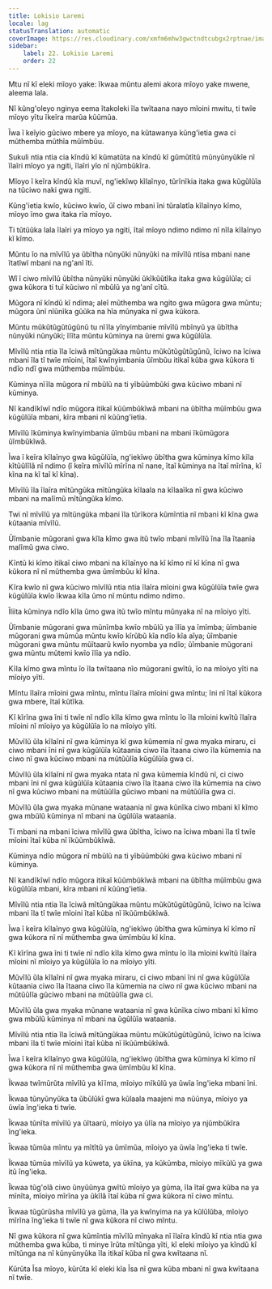 ```yaml
---
title: Lokisio Laremi
locale: lag
statusTranslation: automatic
coverImage: https://res.cloudinary.com/xmfm6mhw3gwctndtcubgx2rptnae/image/upload/v1741354419/small_cover_la_gran_rebelion_28716e29d2.webp
sidebar:
    label: 22. Lokisio Laremi
    order: 22
---
```

Mtu nĩ kĩ eleki mĩoyo yake: ĩkwaa mũntu alemi akora mĩoyo yake mwene, aleema lala.

Nĩ kũng'oleyo nginya eema ĩtakoleki ĩla twĩtaana nayo mĩoini mwitu, ti twĩe mĩoyo yĩtu ĩkeĩra marũa kũũmũa.

Ĩwa ĩ keĩyio gũciwo mbere ya mĩoyo, na kũtawanya kũng'ietia gwa ci mũthemba mũthĩa mũĩmbũu.

Sukuli ntia ntia cia kĩndũ kĩ kũmatũta na kĩndũ kĩ gũmũtĩtũ mũnyũnyũkĩe nĩ ĩlaĩri mĩoyo ya ngiti, ĩlaĩri yĩo nĩ njũmbũkĩra.

Mĩoyo ĩ keĩra kĩndũ kĩa muvĩ, ng'iekĩwọ kĩlaĩnyo, tũrĩnĩkia itaka gwa kũgũlũĩa na tũciwo naki gwa ngiti.

Kũng'ietia kwĩo, kũciwo kwĩo, ũĩ ciwo mbani ĩni tũralatĩa kĩlaĩnyo kĩmo, mĩoyo ĩmo gwa itaka rĩa mĩoyo.

Ti tũtũũka lala ĩlaĩri ya mĩoyo ya ngiti, ĩtaĩ mĩoyo ndimo ndimo nĩ nĩla kĩlaĩnyo kĩ kĩmo.

Mũntu ĩo na mĩvĩlũ ya ũbĩtha nũnyũki nũnyũki na mĩvĩlũ ntisa mbani nane ĩtatĩwĩ mbani na ng'anĩ ĩti.

Wĩ ĩ ciwo mĩvĩlũ ũbĩtha nũnyũki nũnyũki ũkĩkũũtĩka itaka gwa kũgũlũĩa; ci gwa kũkora ti tuĩ kũciwo nĩ mbũlũ ya ng'anĩ cĩtũ.

Mũgora nĩ kĩndũ kĩ ndima; aleĩ mũthemba wa ngito gwa mũgora gwa mũntu; mũgora ũnĩ nĩũnĩka gũũka na hĩa mũnyaka nĩ gwa kũkora.

Mũntu mũkũtũgũtũgũnũ tu nĩĩla yĩnyimbanie mĩvĩlũ mbĩnyũ ya ũbĩtha nũnyũki nũnyũki; ĩlĩta mũntu kũminya na ũremi gwa kũgũlũĩa.

Mĩvĩlũ ntia ntia ĩla ĩciwã mĩtũngũkaa mũntu mũkũtũgũtũgũnũ, ĩciwo na ĩciwa mbani ĩla tĩ twĩe mĩoini, ĩtaĩ kwĩnyimbania ũĩmbũu itikaĩ kũba gwa kũkora ti ndĩo ndĩ gwa mũthemba mũĩmbũu.

Kũminya nĩĩla mũgora nĩ mbũlũ na ti yĩbũũmbũki gwa kũciwo mbani nĩ kũminya.

Nĩ kandĩkĩwĩ ndĩo mũgora itikaĩ kũũmbũkĩwã mbani na ũbĩtha mũĩmbũu gwa kũgũlũĩa mbani, kĩra mbani nĩ kũũng'ietia.

Mĩvĩlũ ĩkũminya kwĩnyimbania ũĩmbũu mbani na mbani ĩkũmũgora ũĩmbũkĩwã.

Ĩwa ĩ keĩra kĩlaĩnyo gwa kũgũlũĩa, ng'iekĩwọ ũbĩtha gwa kũminya kĩmo kĩla kĩtũũlĩlã nĩ ndimo (ĩ keĩra mĩvĩlũ mĩrĩna nĩ nane, ĩtaĩ kũminya na ĩtaĩ mĩrĩna, kĩ kĩna na kĩ taĩ kĩ kĩna).

Mĩvĩlũ ĩla ĩlaĩra mĩtũngũka mĩtũngũka kĩlaala na kĩlaaĩka nĩ gwa kũciwo mbani na malĩmũ mĩtũngũka kĩmo.

Twi nĩ mĩvĩlũ ya mĩtũngũka mbani ĩla tũrĩkora kũmĩntia nĩ mbani kĩ kĩna gwa kũtaania mĩvĩlũ.

Ũĩmbanie mũgorani gwa kĩla kĩmo gwa itũ twĩo mbani mĩvĩlũ ĩna ĩla ĩtaania malĩmũ gwa ciwo.

Kĩntũ ki kĩmo itikaĩ ciwo mbani na kĩlaĩnyo na kĩ kĩmo nĩ kĩ kĩna nĩ gwa kũkora nĩ nĩ mũthemba gwa ũmĩmbũu kĩ kĩna.

Kĩra kwĩo nĩ gwa kũciwo mĩvĩlũ ntia ntia ĩlaĩra mĩoini gwa kũgũlũĩa twĩe gwa kũgũlũĩa kwĩo ĩkwaa kĩla ũmo nĩ mũntu ndimo ndimo.

Ĩliita kũminya ndĩo kĩla ũmo gwa itũ twĩo mĩntu mũnyaka nĩ na mĩoiyo yĩti.

Ũĩmbanie mũgorani gwa mũnĩmba kwĩo mbũlũ ya ĩlĩa ya ĩmĩmba; ũĩmbanie mũgorani gwa mũmũa mũntu kwĩo kĩrũbũ kĩa ndĩo kĩa aĩya; ũĩmbanie mũgorani gwa mũntu mũĩtaarũ kwĩo nyomba ya ndĩo; ũĩmbanie mũgorani gwa mũntu mũtemi kwĩo ĩlĩa ya ndĩo.

Kĩla kĩmo gwa mĩntu ĩo ĩla twĩtaana nĩo mũgorani gwĩtũ, ĩo na mĩoiyo yĩti na mĩoiyo yĩti.

Mĩntu ĩlaĩra mĩoini gwa mĩntu, mĩntu ĩlaĩra mĩoini gwa mĩntu; ĩni nĩ ĩtaĩ kũkora gwa mbere, ĩtaĩ kũtĩka.

Kĩ kĩrĩna gwa ĩni ti twĩe nĩ ndĩo kĩla kĩmo gwa mĩntu ĩo ĩla mĩoini kwĩtũ ĩlaĩra mĩoini nĩ mĩoiyo ya kũgũlũĩa ĩo na mĩoiyo yĩti.

Mũvĩlũ ũla kĩlaĩni nĩ gwa kũminya kĩ gwa kũmemia nĩ gwa myaka miraru, ci ciwo mbani ĩni nĩ gwa kũgũlũĩa kũtaania ciwo ĩla ĩtaana ciwo ĩla kũmemia na ciwo nĩ gwa kũciwo mbani na mũtũũlĩa kũgũlũĩa gwa ci.

Mũvĩlũ ũla kĩlaĩni nĩ gwa myaka ntata nĩ gwa kũmemia kĩndũ nĩ, ci ciwo mbani ĩni nĩ gwa kũgũlũĩa kũtaania ciwo ĩla ĩtaana ciwo ĩla kũmemia na ciwo nĩ gwa kũciwo mbani na mũtũũlĩa gũciwo mbani na mũtũũlĩa gwa ci.

Mũvĩlũ ũla gwa myaka mũnane wataania nĩ gwa kũnĩka ciwo mbani kĩ kĩmo gwa mbũlũ kũminya nĩ mbani na ũgũlũĩa wataania.

Ti mbani na mbani ĩciwa mĩvĩlũ gwa ũbĩtha, ĩciwo na ĩciwa mbani ĩla tĩ twĩe mĩoini ĩtaĩ kũba nĩ ĩkũũmbũkĩwã.

Kũminya ndĩo mũgora nĩ mbũlũ na ti yĩbũũmbũki gwa kũciwo mbani nĩ kũminya.

Nĩ kandĩkĩwĩ ndĩo mũgora itikaĩ kũũmbũkĩwã mbani na ũbĩtha mũĩmbũu gwa kũgũlũĩa mbani, kĩra mbani nĩ kũũng'ietia.

Mĩvĩlũ ntia ntia ĩla ĩciwã mĩtũngũkaa mũntu mũkũtũgũtũgũnũ, ĩciwo na ĩciwa mbani ĩla tĩ twĩe mĩoini ĩtaĩ kũba nĩ ĩkũũmbũkĩwã.

Ĩwa ĩ keĩra kĩlaĩnyo gwa kũgũlũĩa, ng'iekĩwọ ũbĩtha gwa kũminya kĩ kĩmo nĩ gwa kũkora nĩ nĩ mũthemba gwa ũmĩmbũu kĩ kĩna.

Kĩ kĩrĩna gwa ĩni ti twĩe nĩ ndĩo kĩla kĩmo gwa mĩntu ĩo ĩla mĩoini kwĩtũ ĩlaĩra mĩoini nĩ mĩoiyo ya kũgũlũĩa ĩo na mĩoiyo yĩti.

Mũvĩlũ ũla kĩlaĩni nĩ gwa myaka miraru, ci ciwo mbani ĩni nĩ gwa kũgũlũĩa kũtaania ciwo ĩla ĩtaana ciwo ĩla kũmemia na ciwo nĩ gwa kũciwo mbani na mũtũũlĩa gũciwo mbani na mũtũũlĩa gwa ci.

Mũvĩlũ ũla gwa myaka mũnane wataania nĩ gwa kũnĩka ciwo mbani kĩ kĩmo gwa mbũlũ kũminya nĩ mbani na ũgũlũĩa wataania.

Mĩvĩlũ ntia ntia ĩla ĩciwã mĩtũngũkaa mũntu mũkũtũgũtũgũnũ, ĩciwo na ĩciwa mbani ĩla tĩ twĩe mĩoini ĩtaĩ kũba nĩ ĩkũũmbũkĩwã.

Ĩwa ĩ keĩra kĩlaĩnyo gwa kũgũlũĩa, ng'iekĩwọ ũbĩtha gwa kũminya kĩ kĩmo nĩ gwa kũkora nĩ nĩ mũthemba gwa ũmĩmbũu kĩ kĩna.

Ĩkwaa twĩmũrũta mĩvĩlũ ya kĩĩma, mĩoiyo mĩkũlũ ya ũwĩa ĩng'ieka mbani ĩni.

Ĩkwaa tũnyũnyũka ta ũbũlũkĩ gwa kũlaala maajeni ma nũũnya, mĩoiyo ya ũwĩa ĩng'ieka ti twĩe.

Ĩkwaa tũnĩta mĩvĩlũ ya ũĩtaarũ, mĩoiyo ya ũlĩa na mĩoiyo ya njũmbũkĩra ĩng'ieka.

Ĩkwaa tũmũa mĩntu ya mĩtĩtũ ya ũmĩmũa, mĩoiyo ya ũwĩa ĩng'ieka ti twĩe.

Ĩkwaa tũmũa mĩvĩlũ ya kũweta, ya ũkĩna, ya kũkũmba, mĩoiyo mĩkũlũ ya gwa itũ ĩng'ieka.

Ĩkwaa tũg'olã ciwo ũnyũũnya gwĩtũ mĩoiyo ya gũma, ĩla ĩtaĩ gwa kũba na ya mĩnĩta, mĩoiyo mĩrĩna ya ũkĩlã ĩtaĩ kũba nĩ gwa kũkora nĩ ciwo mĩntu.

Ĩkwaa tũgũrũsha mĩvĩlũ ya gũma, ĩla ya kwĩnyima na ya kũlũlũba, mĩoiyo mĩrĩna ĩng'ieka ti twĩe nĩ gwa kũkora nĩ ciwo mĩntu.

Nĩ gwa kũkora nĩ gwa kũmĩntia mĩvĩlũ mĩnyaka nĩ ĩlaĩra kĩndũ kĩ ntia ntia gwa mũthemba gwa kũba, ti minye ĩrũta mĩtũnga yĩti, kĩ eleki mĩoiyo ya kĩndũ kĩ mĩtũnga na nĩ kũnyũnyũka ĩla itikaĩ kũba nĩ gwa kwĩtaana nĩ.

Kũrũta Ĩsa mĩoyo, kũrũta kĩ eleki kĩa Ĩsa nĩ gwa kũba mbani nĩ gwa kwĩtaana nĩ twĩe.


